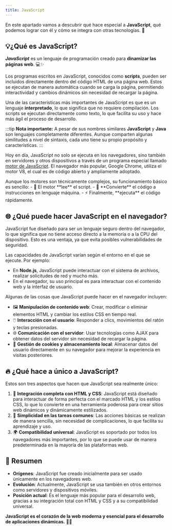 ```yaml
---
title: JavaScript
---
```



En este apartado vamos a descubrir qué hace especial a **JavaScript**, qué podemos lograr con él y cómo se integra con otras tecnologías. 🚀

## 💡¿Qué es JavaScript?

**_JavaScript_** es un lenguaje de programación creado para **dinamizar las páginas web**. 💻✨

Los programas escritos en JavaScript, conocidos como **scripts**, pueden ser incluidos directamente dentro del código HTML de una página web. Estos se ejecutan de manera automática cuando se carga la página, permitiendo interactividad y cambios dinámicos sin necesidad de recargar la página.

Una de las características más importantes de JavaScript es que es un lenguaje **interpretado**, lo que significa que no requiere compilación. Los scripts se ejecutan directamente como texto, lo que facilita su uso y hace más ágil el proceso de desarrollo.

:::tip
**Nota importante:** A pesar de sus nombres similares **JavaScript** y **Java** son lenguajes completamente diferentes. Aunque comparten algunas similitudes a nivel de sintaxis, cada uno tiene su propio propósito y características.
:::

Hoy en día, JavaScript no solo se ejecuta en los navegadores, sino también en servidores y otros dispositivos a través de un programa especial llamado [motor de JavaScript](https://es.wikipedia.org/wiki/Int%C3%A9rprete_de_JavaScript). El navegador más popular, Google Chrome, utiliza el motor V8, el cual es de código abierto y ampliamente adoptado.

<Aside type="note" title="¿Cómo trabajan los motores?">
  Aunque los motores son técnicamente complejos, su funcionamiento básico es sencillo:
   - 📜 El motor **lee** el script. 
   - 🔄 **Convierte** el código a instrucciones en lenguaje máquina.
   - ⚡ Finalmente, **ejecuta** el código rápidamente.

</Aside>

## 🌐 ¿Qué puede hacer JavaScript en el navegador?

JavaScript fue diseñado para ser un lenguaje seguro dentro del navegador, lo que significa que no tiene acceso directo a la memoria o a la CPU del dispositivo. Esto es una ventaja, ya que evita posibles vulnerabilidades de seguridad.

Las capacidades de JavaScript varían según el entorno en el que se ejecute. Por ejemplo:

- En **Node.js**, JavaScript puede interactuar con el sistema de archivos, realizar solicitudes de red y mucho más.
- En el navegador, su uso principal es para interactuar con el contenido web y la interfaz de usuario.

Algunas de las cosas que JavaScript puede hacer en el navegador incluyen:

- 🖼️ **Manipulación de contenido web**: Crear, modificar o eliminar elementos HTML y cambiar los estilos CSS en tiempo real.
- 🖱️ **Interacción con el usuario**: Responder a clics, movimientos del ratón y teclas presionadas.
- 🌐 **Comunicación con el servidor**: Usar tecnologías como AJAX para obtener datos del servidor sin necesidad de recargar la página.
- 🍪 **Gestión de cookies y almacenamiento local**: Almacenar datos del usuario directamente en su navegador para mejorar la experiencia en visitas posteriores.

## 🔥 ¿Qué hace a único a JavaScript?

Estos son tres aspectos que hacen que JavaScript sea realmente único:

1. 🧩 **Integración completa con HTML y CSS**: JavaScript está diseñado para interactuar de forma perfecta con el marcado HTML y los estilos CSS, lo que lo convierte en una herramienta poderosa para crear sitios web dinámicos y dinámicamente estilizados.
2. 🎯 **Simplicidad en las tareas comunes**: Las acciones básicas se realizan de manera sencilla, sin necesidad de complicaciones, lo que facilita su aprendizaje y uso.
3. 🌍 **Compatibilidad universal**: JavaScript es soportado por todos los navegadores más importantes, por lo que se puede usar de manera predeterminada en la mayoría de las plataformas web.

## 📝 Resumen

- **Orígenes**: JavaScript fue creado inicialmente para ser usado únicamente en los navegadores web.
- **Evolución**: Actualmente, JavaScript se usa también en otros entornos como servidores y dispositivos móviles.
- **Posición actual**: Es el lenguaje más popular para el desarrollo web, gracias a su integración total con HTML y CSS y a su compatibilidad universal.

**JavaScript es el corazón de la web moderna y esencial para el desarrollo de aplicaciones dinámicas.** 🚀🌐
